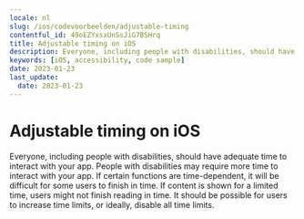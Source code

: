 ```yaml
---
locale: nl
slug: /ios/codevoorbeelden/adjustable-timing
contentful_id: 49oEZYxsxUnSsJiG7BSHrq
title: Adjustable timing on iOS
description: Everyone, including people with disabilities, should have adequate time to interact with your app.
keywords: [iOS, accessibility, code sample]
date: 2023-01-23
last_update:
  date: 2023-01-23
---
```


# Adjustable timing on iOS

Everyone, including people with disabilities, should have adequate time to interact with your app. People with disabilities may require more time to interact with your app. If certain functions are time-dependent, it will be difficult for some users to finish in time. If content is shown for a limited time, users might not finish reading in time. It should be possible for users to increase time limits, or ideally, disable all time limits.

<CodeSample id="screen-timing" platform="ios" locale="nl"/>
